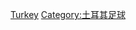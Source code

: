 {{Catnav|頁面分類|...|足球|各國足球|土耳其足球}}
{{Catnav|頁面分類|...|各國體育|土耳其體育|土耳其足球}}
{{Catnav|頁面分類|...|各國體育|各國足球|土耳其足球}}

[[Category:各國球會的足球運動員|Turkey]]
[[Category:土耳其足球|Category:土耳其足球]]